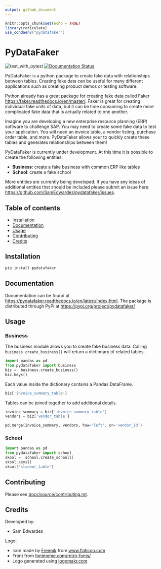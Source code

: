 ```yaml
---
output: github_document
---
```


```r
knitr::opts_chunk$set(echo = TRUE)
library(reticulate)
use_condaenv("pydatafaker")
```

# PyDataFaker

![test_with_pytest](https://github.com/SamEdwardes/pydatafaker/workflows/test_with_pytest/badge.svg)
[![Documentation Status](https://readthedocs.org/projects/pydatafaker/badge/?version=latest)](https://pydatafaker.readthedocs.io/en/latest/?badge=latest)

PyDataFaker is a python package to create fake data with relationships between tables. Creating fake data can be useful for many different applications such as creating product demos or testing software. 

Python already has a great package for creating fake data called Faker [https://faker.readthedocs.io/en/master/](https://faker.readthedocs.io/en/master/). Faker is great for creating individual fake units of data, but it can be time consuming to create more complicated fake data that is actually related to one another.

Imagine you are developing a new enterprise resource planning (ERP) software to challenge SAP. You may need to create some fake data to test your application. You will need an invoice table, a vendor listing, purchase order table, and more. PyDataFaker allows your to quickly create these tables and generates relationships between them!

PyDataFaker is currently under development. At this time it is possible to create the following entities:

- **Business**: create a fake business with common ERP like tables
- **School**: create a fake school

More entities are currently being developed. If you  have any ideas of additional entities that should be included please submit an issue here: [https://github.com/SamEdwardes/pydatafaker/issues](https://github.com/SamEdwardes/pydatafaker/issues).

## Table of contents

- [Installation](#installation)
- [Documentation](#documentation)
- [Usage](#usage)
- [Contributing](#contributing)
- [Credits](#credits)

## Installation

```bash
pip install pydatafaker
```

## Documentation

Documentation can be found at [https://pydatafaker.readthedocs.io/en/latest/index.html](https://pydatafaker.readthedocs.io/en/latest/index.html). The package is distributed through PyPi at [https://pypi.org/project/pydatafaker/](https://pypi.org/project/pydatafaker/)

## Usage

### Business

The business module allows you to create fake business data. Calling `business.create_business()` will return a dictionary of related tables.

```python
import pandas as pd
from pydatafaker import business
biz =  business.create_business()
biz.keys()
```

Each value inside the dictionary contains a Pandas DataFrame.

```python
biz['invoice_summary_table']
```

Tables can be joined together to add additional details.

```python
invoice_summary = biz['invoice_summary_table']
vendors = biz['vendor_table']

pd.merge(invoice_summary, vendors, how='left', on='vendor_id')
```

### School

```python
import pandas as pd
from pydatafaker import school
skool =  school.create_school()
skool.keys()
skool['student_table']
```

## Contributing

Please see [docs/source/contributing.rst](docs/source/contributing.rst).

## Credits

Developed by:

* Sam Edwardes

Logo:

* Icon made by [Freepik](https://www.flaticon.com/authors/freepik) from [www.flaticon.com](https://www.flaticon.com/)
* Front from [fontmeme.com/retro-fonts/](https://fontmeme.com/retro-fonts/)
* Logo generated using [logomakr.com](logomakr.com/7scB4)
